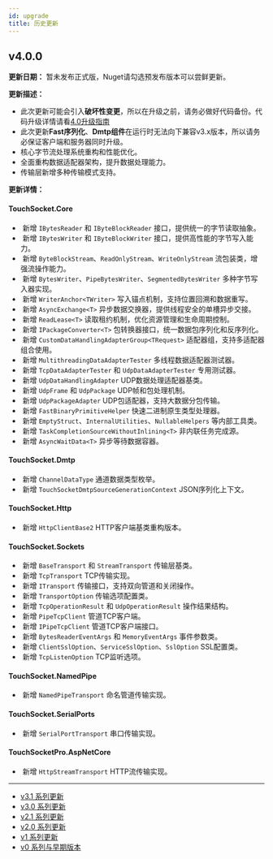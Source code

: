 ```yaml
---
id: upgrade
title: 历史更新
---
```




## v4.0.0

**更新日期：** 暂未发布正式版，Nuget请勾选预发布版本可以尝鲜更新。


**更新描述：**

- 此次更新可能会引入**破坏性变更**，所以在升级之前，请务必做好代码备份。代码升级详情请看[4.0升级指南](https://gitee.com/RRQM_Home/TouchSocket/issues/ICTCDJ)
- 此次更新**Fast序列化**、**Dmtp组件**在运行时无法向下兼容v3.x版本，所以请务必保证客户端和服务器同时升级。
- 核心字节流处理系统重构和性能优化。
- 全面重构数据适配器架构，提升数据处理能力。
- 传输层新增多种传输模式支持。

**更新详情：**

#### TouchSocket.Core

- &nbsp;<Tag>新增</Tag> `IBytesReader` 和 `IByteBlockReader` 接口，提供统一的字节读取抽象。
- &nbsp;<Tag>新增</Tag> `IBytesWriter` 和 `IByteBlockWriter` 接口，提供高性能的字节写入能力。
- &nbsp;<Tag>新增</Tag> `ByteBlockStream`、`ReadOnlyStream`、`WriteOnlyStream` 流包装类，增强流操作能力。
- &nbsp;<Tag>新增</Tag> `BytesWriter`、`PipeBytesWriter`、`SegmentedBytesWriter` 多种字节写入器实现。
- &nbsp;<Tag>新增</Tag> `WriterAnchor<TWriter>` 写入锚点机制，支持位置回溯和数据重写。
- &nbsp;<Tag>新增</Tag> `AsyncExchange<T>` 异步数据交换器，提供线程安全的单槽异步交接。
- &nbsp;<Tag>新增</Tag> `ReadLease<T>` 读取租约机制，优化资源管理和生命周期控制。
- &nbsp;<Tag>新增</Tag> `IPackageConverter<T>` 包转换器接口，统一数据包序列化和反序列化。
- &nbsp;<Tag>新增</Tag> `CustomDataHandlingAdapterGroup<TRequest>` 适配器组，支持多适配器组合使用。
- &nbsp;<Tag>新增</Tag> `MultithreadingDataAdapterTester` 多线程数据适配器测试器。
- &nbsp;<Tag>新增</Tag> `TcpDataAdapterTester` 和 `UdpDataAdapterTester` 专用测试器。
- &nbsp;<Tag>新增</Tag> `UdpDataHandlingAdapter` UDP数据处理适配器基类。
- &nbsp;<Tag>新增</Tag> `UdpFrame` 和 `UdpPackage` UDP帧和包处理机制。
- &nbsp;<Tag>新增</Tag> `UdpPackageAdapter` UDP包适配器，支持大数据分包传输。
- &nbsp;<Tag>新增</Tag> `FastBinaryPrimitiveHelper` 快速二进制原生类型处理器。
- &nbsp;<Tag>新增</Tag> `EmptyStruct`、`InternalUtilities`、`NullableHelpers` 等内部工具类。
- &nbsp;<Tag>新增</Tag> `TaskCompletionSourceWithoutInlining<T>` 非内联任务完成源。
- &nbsp;<Tag>新增</Tag> `AsyncWaitData<T>` 异步等待数据容器。

#### TouchSocket.Dmtp

- &nbsp;<Tag>新增</Tag> `ChannelDataType` 通道数据类型枚举。
- &nbsp;<Tag>新增</Tag> `TouchSocketDmtpSourceGenerationContext` JSON序列化上下文。

#### TouchSocket.Http

- &nbsp;<Tag>新增</Tag> `HttpClientBase2` HTTP客户端基类重构版本。

#### TouchSocket.Sockets

- &nbsp;<Tag>新增</Tag> `BaseTransport` 和 `StreamTransport` 传输层基类。
- &nbsp;<Tag>新增</Tag> `TcpTransport` TCP传输实现。
- &nbsp;<Tag>新增</Tag> `ITransport` 传输接口，支持双向管道和关闭操作。
- &nbsp;<Tag>新增</Tag> `TransportOption` 传输选项配置类。
- &nbsp;<Tag>新增</Tag> `TcpOperationResult` 和 `UdpOperationResult` 操作结果结构。
- &nbsp;<Tag>新增</Tag> `PipeTcpClient` 管道TCP客户端。
- &nbsp;<Tag>新增</Tag> `IPipeTcpClient` 管道TCP客户端接口。
- &nbsp;<Tag>新增</Tag> `BytesReaderEventArgs` 和 `MemoryEventArgs` 事件参数类。
- &nbsp;<Tag>新增</Tag> `ClientSslOption`、`ServiceSslOption`、`SslOption` SSL配置类。
- &nbsp;<Tag>新增</Tag> `TcpListenOption` TCP监听选项。

#### TouchSocket.NamedPipe

- &nbsp;<Tag>新增</Tag> `NamedPipeTransport` 命名管道传输实现。

#### TouchSocket.SerialPorts

- &nbsp;<Tag>新增</Tag> `SerialPortTransport` 串口传输实现。

#### TouchSocketPro.AspNetCore

- &nbsp;<Tag>新增</Tag> `HttpStreamTransport` HTTP流传输实现。

***

- [v3.1 系列更新](/upgrade/v3-1)
- [v3.0 系列更新](/upgrade/v3-0)
- [v2.1 系列更新](/upgrade/v2-1)
- [v2.0 系列更新](/upgrade/v2-0)
- [v1 系列更新](/upgrade/v1)
- [v0 系列与早期版本](/upgrade/v0)